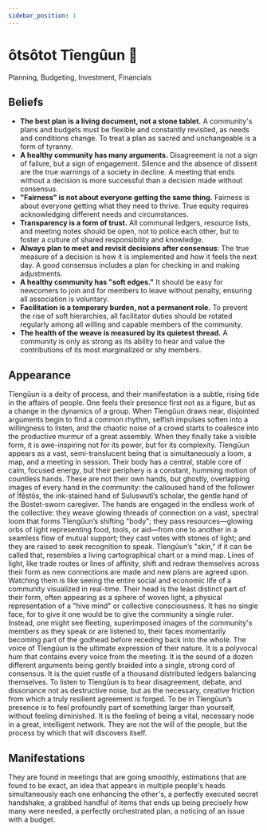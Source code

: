 ```yaml
---
sidebar_position: 1
---
```



# ôtsôtot Tîengûun 🤝

Planning, Budgeting, Investment, Financials

## Beliefs

- **The best plan is a living document, not a stone tablet.** A community's
  plans and budgets must be flexible and constantly revisited, as needs and
  conditions change. To treat a plan as sacred and unchangeable is a form of
  tyranny.
- **A healthy community has many arguments.** Disagreement is not a sign of
  failure, but a sign of engagement. Silence and the absence of dissent are the
  true warnings of a society in decline. A meeting that ends without a decision
  is more successful than a decision made without consensus.
- **"Fairness" is not about everyone getting the same thing.** Fairness is about
  everyone getting what they need to thrive. True equity requires acknowledging
  different needs and circumstances.
- **Transparency is a form of trust.** All communal ledgers, resource lists, and
  meeting notes should be open, not to police each other, but to foster a
  culture of shared responsibility and knowledge.
- **Always plan to meet and revisit decisions after consensus**: The true
  measure of a decision is how it is implemented and how it feels the next day.
  A good consensus includes a plan for checking in and making adjustments.
- **A healthy community has "soft edges."** It should be easy for newcomers to
  join and for members to leave without penalty, ensuring all association is
  voluntary.
- **Facilitation is a temporary burden, not a permanent role.** To prevent the
  rise of soft hierarchies, all facilitator duties should be rotated regularly
  among all willing and capable members of the community.
- **The health of the weave is measured by its quietest thread.** A community is
  only as strong as its ability to hear and value the contributions of its most
  marginalized or shy members.

## Appearance

Tîengûun is a deity of process, and their manifestation is a subtle, rising tide
in the affairs of people. One feels their presence first not as a figure, but as
a change in the dynamics of a group. When Tîengûun draws near, disjointed
arguments begin to find a common rhythm, selfish impulses soften into a
willingness to listen, and the chaotic noise of a crowd starts to coalesce into
the productive murmur of a great assembly. When they finally take a visible
form, it is awe-inspiring not for its power, but for its complexity. Tîengûun
appears as a vast, semi-translucent being that is simultaneously a loom, a map,
and a meeting in session. Their body has a central, stable core of calm, focused
energy, but their periphery is a constant, humming motion of countless hands.
These are not their own hands, but ghostly, overlapping images of every hand in
the community: the calloused hand of the follower of Îfêstôs, the ink-stained
hand of Suluswutî’s scholar, the gentle hand of the Bostet-sworn caregiver. The
hands are engaged in the endless work of the collective: they weave glowing
threads of connection on a vast, spectral loom that forms Tîengûun’s shifting
"body"; they pass resources—glowing orbs of light representing food, tools, or
aid—from one to another in a seamless flow of mutual support; they cast votes
with stones of light; and they are raised to seek recognition to speak.
Tîengûun’s "skin," if it can be called that, resembles a living cartographical
chart or a mind map. Lines of light, like trade routes or lines of affinity,
shift and redraw themselves across their form as new connections are made and
new plans are agreed upon. Watching them is like seeing the entire social and
economic life of a community visualized in real-time. Their head is the least
distinct part of their form, often appearing as a sphere of woven light, a
physical representation of a "hive mind" or collective consciousness. It has no
single face, for to give it one would be to give the community a single ruler.
Instead, one might see fleeting, superimposed images of the community's members
as they speak or are listened to, their faces momentarily becoming part of the
godhead before receding back into the whole. The voice of Tîengûun is the
ultimate expression of their nature. It is a polyvocal hum that contains every
voice from the meeting. It is the sound of a dozen different arguments being
gently braided into a single, strong cord of consensus. It is the quiet rustle
of a thousand distributed ledgers balancing themselves. To listen to Tîengûun is
to hear disagreement, debate, and dissonance not as destructive noise, but as
the necessary, creative friction from which a truly resilient agreement is
forged. To be in Tîengûun’s presence is to feel profoundly part of something
larger than yourself, without feeling diminished. It is the feeling of being a
vital, necessary node in a great, intelligent network. They are not the will of
the people, but the process by which that will discovers itself.

## Manifestations

They are found in meetings that are going smoothly, estimations that are found
to be exact, an idea that appears in multiple people's heads simultaneously each
one enhancing the other's, a perfectly executed secret handshake, a grabbed
handful of items that ends up being precisely how many were needed, a perfectly
orchestrated plan, a noticing of an issue with a budget.


<HisyeoTooltip />